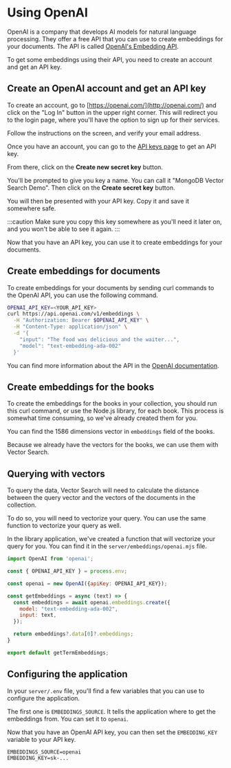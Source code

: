 # Using OpenAI

OpenAI is a company that develops AI models for natural language processing. They offer a free API that you can use to create embeddings for your documents. The API is called [OpenAI's Embedding API](https://platform.openai.com/docs/api-reference/embeddings).

To get some embeddings using their API, you need to create an account and get an API key.

## Create an OpenAI account and get an API key

To create an account, go to [https://openai.com/](http://openai.com/) and click on the "Log In" button in the upper right corner. This will redirect you to the login page, where you'll have the option to sign up for their services.

<Screenshot src="img/screenshots/7-vector-search/5-create-vectors/3-openai/1-signup.png" url="https://openai.com/" alt="The OpenAI signup page" />

Follow the instructions on the screen, and verify your email address.

Once you have an account, you can go to the [API keys page](https://platform.openai.com/account/api-keys) to get an API key.

From there, click on the **Create new secret key** button.

<Screenshot src="img/screenshots/7-vector-search/5-create-vectors/3-openai/2-create-key.png" url="https://platform.openai.com/account/api-keys" alt="The OpenAI API keys page" />

You'll be prompted to give you key a name. You can call it "MongoDB Vector Search Demo". Then click on the **Create secret key** button.

You will then be presented with your API key. Copy it and save it somewhere safe.

<Screenshot src="img/screenshots/7-vector-search/5-create-vectors/3-openai/3-api-key.png" url="https://platform.openai.com/account/api-keys" alt="The OpenAI API key" />

:::caution
Make sure you copy this key somewhere as you'll need it later on, and you won't be able to see it again.
:::

Now that you have an API key, you can use it to create embeddings for your documents.

## Create embeddings for documents

To create embeddings for your documents by sending curl commands to the OpenAI API, you can use the following command.

```bash
OPENAI_API_KEY=<YOUR_API_KEY>
curl https://api.openai.com/v1/embeddings \
  -H "Authorization: Bearer $OPENAI_API_KEY" \
  -H "Content-Type: application/json" \
  -d '{
    "input": "The food was delicious and the waiter...",
    "model": "text-embedding-ada-002"
  }'
```

You can find more information about the API in the [OpenAI documentation](https://platform.openai.com/docs/api-reference/embeddings).

## Create embeddings for the books

To create the embeddings for the books in your collection, you should run this curl command, or use the Node.js library, for each book. This process is somewhat time consuming, so we've already created them for you.

You can find the 1586 dimensions vector in `embeddings` field of the books.

Because we already have the vectors for the books, we can use them with Vector Search.

## Querying with vectors

To query the data, Vector Search will need to calculate the distance between the query vector and the vectors of the documents in the collection.

To do so, you will need to vectorize your query. You can use the same function to vectorize your query as well.

In the library application, we've created a function that will vectorize your query for you. You can find it in the `server/embeddings/openai.mjs` file.

```js
import OpenAI from 'openai';

const { OPENAI_API_KEY } = process.env;

const openai = new OpenAI({apiKey: OPENAI_API_KEY});

const getEmbeddings = async (text) => {
  const embeddings = await openai.embeddings.create({
    model: "text-embedding-ada-002",
    input: text,
  });

  return embeddings?.data[0]?.embeddings;
}

export default getTermEmbeddings;
```

## Configuring the application

In your `server/.env` file, you'll find a few variables that you can use to configure the application.

The first one is `EMBEDDINGS_SOURCE`. It tells the application where to get the embeddings from. You can set it to `openai`.

Now that you have an OpenAI API key, you can then set the `EMBEDDING_KEY` variable to your API key.

```
EMBEDDINGS_SOURCE=openai
EMBEDDING_KEY=sk-...
```



